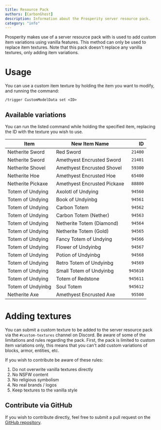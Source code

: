 ```yaml
---
title: Resource Pack
authors: [CarbonGhost]
description: Information about the Prosperity server resource pack.
category: "info"
---
```


Prosperity makes use of a server resource pack with is used to add custom item variations using vanilla features. This method can only be used to replace item textures. Note that this pack doesn't replace any vanilla textures, only adding item variations.

# Usage

You can use a custom item texture by holding the item you want to modify, and running the command:

```
/trigger CustomModelData set <ID>
```

## Available variations

You can run the listed command while holding the specified item, replacing the ID with the texture you wish to use.

| Item              | New Item Name               |       ID |
| ----------------- | --------------------------- | -------: |
| Netherite Sword   | Red Sword                   |  `21400` |
| Netherite Sword   | Amethyest Encrusted Sword   |  `21401` |
| Netherite Shovel  | Amethyest Encrusted Shovel  |  `59300` |
| Netherite Hoe     | Amethyest Encrusted Hoe     |  `65400` |
| Netherite Pickaxe | Amethyest Encrusted Pickaxe |  `88800` |
| Totem of Undying  | Axolotl of Undying          |  `94560` |
| Totem of Undying  | Book of Undyinbg            |  `94561` |
| Totem of Undying  | Carbon Totem                |  `94562` |
| Totem of Undying  | Carbon Totem (Nether)       |  `94563` |
| Totem of Undying  | Netherite Totem (Diamond)   |  `94564` |
| Totem of Undying  | Netherite Totem (Gold)      |  `94565` |
| Totem of Undying  | Fancy Totem of Undying      |  `94566` |
| Totem of Undying  | Flower of Undyinbg          |  `94567` |
| Totem of Undying  | Potion of Undyinbg          |  `94568` |
| Totem of Undying  | Retro Totem of Undyinbg     |  `94569` |
| Totem of Undying  | Small Totem of Undyinbg     | `945610` |
| Totem of Undying  | Totem of Redstone           | `945611` |
| Totem of Undyinbg | Soul Totem                  | `945612` |
| Netherite Axe     | Amethyest Encrusted Axe     |  `95500` |

# Adding textures

You can submit a custom texture to be added to the server resource pack via the `#custom-textures` channel on Discord. Be aware of some of the limitations and rules regarding the pack. First, the pack is limited to custom item variations only, this means that you can't add custom variations of blocks, armor, entities, etc.

If you wish to contribute be aware of these rules:

1. Do not overwrite vanilla textures directly
2. No NSFW content
3. No religious symbolism
4. No real brands / logos
5. Keep textures to the vanilla style

## Contribute via GitHub

If you wish to contribute directly, feel free to submit a pull request on the [GitHub repository](https://github.com/ProsperityMC/Prosperity-Resource-Pack).
